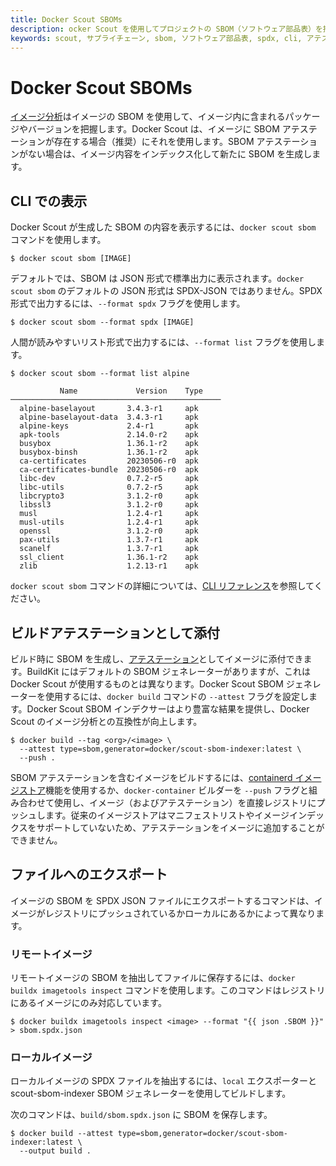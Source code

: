 ```yaml
---
title: Docker Scout SBOMs
description: ocker Scout を使用してプロジェクトの SBOM（ソフトウェア部品表）を抽出する方法
keywords: scout, サプライチェーン, sbom, ソフトウェア部品表, spdx, cli, アテステーション, ファイル
---
```


# Docker Scout SBOMs

[イメージ分析](/scout-ja/explore/analysis)はイメージの SBOM を使用して、イメージ内に含まれるパッケージやバージョンを把握します。Docker Scout は、イメージに SBOM アテステーションが存在する場合（推奨）にそれを使用します。SBOM アテステーションがない場合は、イメージ内容をインデックス化して新たに SBOM を生成します。

## CLI での表示

Docker Scout が生成した SBOM の内容を表示するには、`docker scout sbom` コマンドを使用します。

```console
$ docker scout sbom [IMAGE]
```

デフォルトでは、SBOM は JSON 形式で標準出力に表示されます。`docker scout sbom` のデフォルトの JSON 形式は SPDX-JSON ではありません。SPDX 形式で出力するには、`--format spdx` フラグを使用します。

```console
$ docker scout sbom --format spdx [IMAGE]
```

人間が読みやすいリスト形式で出力するには、`--format list` フラグを使用します。

```console
$ docker scout sbom --format list alpine

           Name             Version    Type
───────────────────────────────────────────────
  alpine-baselayout       3.4.3-r1     apk
  alpine-baselayout-data  3.4.3-r1     apk
  alpine-keys             2.4-r1       apk
  apk-tools               2.14.0-r2    apk
  busybox                 1.36.1-r2    apk
  busybox-binsh           1.36.1-r2    apk
  ca-certificates         20230506-r0  apk
  ca-certificates-bundle  20230506-r0  apk
  libc-dev                0.7.2-r5     apk
  libc-utils              0.7.2-r5     apk
  libcrypto3              3.1.2-r0     apk
  libssl3                 3.1.2-r0     apk
  musl                    1.2.4-r1     apk
  musl-utils              1.2.4-r1     apk
  openssl                 3.1.2-r0     apk
  pax-utils               1.3.7-r1     apk
  scanelf                 1.3.7-r1     apk
  ssl_client              1.36.1-r2    apk
  zlib                    1.2.13-r1    apk
```

`docker scout sbom` コマンドの詳細については、[CLI リファレンス](https://docs.docker.com/reference/cli/docker/scout/sbom/)を参照してください。

## ビルドアテステーションとして添付

ビルド時に SBOM を生成し、[アテステーション](https://docs.docker.com/build/metadata/attestations/)としてイメージに添付できます。BuildKit にはデフォルトの SBOM ジェネレーターがありますが、これは Docker Scout が使用するものとは異なります。Docker Scout SBOM ジェネレーターを使用するには、`docker build` コマンドの `--attest` フラグを設定します。Docker Scout SBOM インデクサーはより豊富な結果を提供し、Docker Scout のイメージ分析との互換性が向上します。

```console
$ docker build --tag <org>/<image> \
  --attest type=sbom,generator=docker/scout-sbom-indexer:latest \
  --push .
```

SBOM アテステーションを含むイメージをビルドするには、[containerd イメージストア](https://docs.docker.com/desktop/features/containerd/)機能を使用するか、`docker-container` ビルダーを `--push` フラグと組み合わせて使用し、イメージ（およびアテステーション）を直接レジストリにプッシュします。従来のイメージストアはマニフェストリストやイメージインデックスをサポートしていないため、アテステーションをイメージに追加することができません。

## ファイルへのエクスポート

イメージの SBOM を SPDX JSON ファイルにエクスポートするコマンドは、イメージがレジストリにプッシュされているかローカルにあるかによって異なります。

### リモートイメージ

リモートイメージの SBOM を抽出してファイルに保存するには、`docker buildx imagetools inspect` コマンドを使用します。このコマンドはレジストリにあるイメージにのみ対応しています。

```console
$ docker buildx imagetools inspect <image> --format "{{ json .SBOM }}" > sbom.spdx.json
```

### ローカルイメージ

ローカルイメージの SPDX ファイルを抽出するには、`local` エクスポーターと scout-sbom-indexer SBOM ジェネレーターを使用してビルドします。

次のコマンドは、`build/sbom.spdx.json` に SBOM を保存します。

```console
$ docker build --attest type=sbom,generator=docker/scout-sbom-indexer:latest \
  --output build .
```
